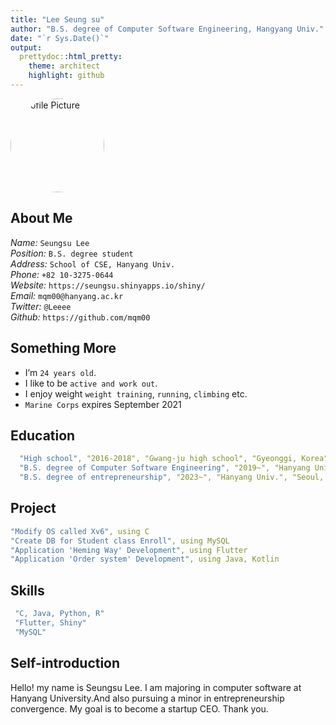 ```yaml
---
title: "Lee Seung su"
author: "B.S. degree of Computer Software Engineering, Hangyang Univ."
date: "`r Sys.Date()`"
output:
  prettydoc::html_pretty:
    theme: architect
    highlight: github
---
```

<div style="position: relative; text-align: left;">
  <img class="profile-pic" src="/Users/seungsu/hyu_ds/seungsu_pic.jpg" alt="Profile Picture" style="width: 150px; height: 150px; border-radius: 50%;">
</div>

## About Me
*Name:*  `Seungsu Lee` \
*Position:*  `B.S. degree student` \
*Address:*  `School of CSE, Hanyang Univ.` \
*Phone:*  `+82 10-3275-0644` \
*Website:*  `https://seungsu.shinyapps.io/shiny/` \
*Email:*  `mqm00@hanyang.ac.kr` \
*Twitter:*  `@Leeee` \
*Github:*  `https://github.com/mqm00` \

## Something More

 * I'm `24 years old`.
 * I like to be `active and work out`. 
 * I enjoy weight `weight training`, `running`, `climbing` etc.
 * `Marine Corps` expires September 2021

## Education
```yaml
  "High school", "2016-2018", "Gwang-ju high school", "Gyeonggi, Korea",
  "B.S. degree of Computer Software Engineering", "2019~", "Hanyang Univ.", "Seoul, Korea",
  "B.S. degree of entrepreneurship", "2023~", "Hanyang Univ.", "Seoul, Korea"
```

## Project
```yaml
"Modify OS called Xv6", using C
"Create DB for Student class Enroll", using MySQL
"Application 'Heming Way' Development", using Flutter
"Application 'Order system' Development", using Java, Kotlin
```

## Skills

```yaml
 "C, Java, Python, R"
 "Flutter, Shiny"
 "MySQL"
```


## Self-introduction

Hello! my name is Seungsu Lee. I am majoring in computer software at Hanyang University.And also pursuing a minor in entrepreneurship convergence. My goal is to become a startup CEO. Thank you.


